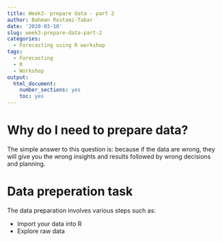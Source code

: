 ```yaml
---
title: Week3- prepare data - part 2
author: Bahman Rostami-Tabar
date: '2020-03-10'
slug: week3-prepare-data-part-2
categories:
  - Forecasting using R workshop
tags:
  - Forecasting
  - R
  - Workshop
output: 
  html_document: 
    number_sections: yes
    toc: yes
---
```


# Why do I need to prepare data? 

The simple answer to this question is: because if the data are wrong, they will give you the wrong insights and results followed by wrong decisions and planning. 

# Data preperation task

The data preparation involves various steps such as:

* Import your data into R
* Explore raw data
